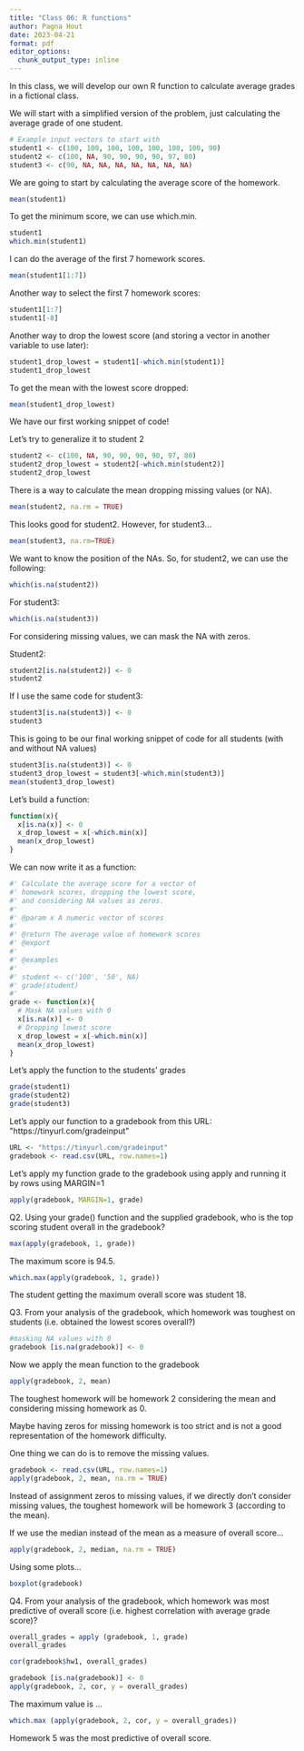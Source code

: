 ```yaml
---
title: "Class 06: R functions"
author: Pagna Hout
date: 2023-04-21
format: pdf
editor_options: 
  chunk_output_type: inline
---
```


In this class, we will develop our own R function to calculate average grades in a fictional class.

We will start with a simplified version of the problem, just calculating the average grade of one student.

```r
# Example input vectors to start with
student1 <- c(100, 100, 100, 100, 100, 100, 100, 90)
student2 <- c(100, NA, 90, 90, 90, 90, 97, 80)
student3 <- c(90, NA, NA, NA, NA, NA, NA, NA)

```

We are going to start by calculating the average score of the homework.

```r
mean(student1)
```

To get the minimum score, we can use which.min.

```r
student1
which.min(student1)
```

I can do the average of the first 7 homework scores.

```r
mean(student1[1:7])
```

Another way to select the first 7 homework scores:

```r
student1[1:7]
student1[-8]
```

Another way to drop the lowest score (and storing a vector in another variable to use later):

```r
student1_drop_lowest = student1[-which.min(student1)]
student1_drop_lowest
```

To get the mean with the lowest score dropped:

```r
mean(student1_drop_lowest)
```

We have our first working snippet of code!

Let's try to generalize it to student 2

```r
student2 <- c(100, NA, 90, 90, 90, 90, 97, 80)
student2_drop_lowest = student2[-which.min(student2)]
student2_drop_lowest
```

There is a way to calculate the mean dropping missing values (or NA).

```r
mean(student2, na.rm = TRUE)
```

This looks good for student2. However, for student3...

```r
mean(student3, na.rm=TRUE)
```

We want to know the position of the NAs. So, for student2, we can use the following:

```r
which(is.na(student2))
```

For student3:

```r
which(is.na(student3))
```

For considering missing values, we can mask the NA with zeros.

Student2:

```r
student2[is.na(student2)] <- 0
student2
```

If I use the same code for student3:

```r
student3[is.na(student3)] <- 0
student3
```

This is going to be our final working snippet of code for all students (with and without NA values)

```r
student3[is.na(student3)] <- 0
student3_drop_lowest = student3[-which.min(student3)]
mean(student3_drop_lowest)
```

Let's build a function:

```r
function(x){
  x[is.na(x)] <- 0
  x_drop_lowest = x[-which.min(x)]
  mean(x_drop_lowest)
}
```

We can now write it as a function:

```r
#' Calculate the average score for a vector of 
#' homework scores, dropping the lowest score, 
#' and considering NA values as zeros.
#'
#' @param x A numeric vector of scores
#'
#' @return The average value of homework scores
#' @export
#'
#' @examples
#' 
#' student <- c('100', '50', NA)
#' grade(student)
#' 
grade <- function(x){
  # Mask NA values with 0
  x[is.na(x)] <- 0
  # Dropping lowest score
  x_drop_lowest = x[-which.min(x)]
  mean(x_drop_lowest)
}
```

Let's apply the function to the students' grades

```r
grade(student1)
grade(student2)
grade(student3)
```

Let's apply our function to a gradebook from this URL: \"https://tinyurl.com/gradeinput\"

```r
URL <- "https://tinyurl.com/gradeinput"
gradebook <- read.csv(URL, row.names=1)
```

Let's apply my function grade to the gradebook using apply and running it by rows using MARGIN=1

```r
apply(gradebook, MARGIN=1, grade)
```

Q2. Using your grade() function and the supplied gradebook, who is the top scoring student overall in the gradebook?

```r
max(apply(gradebook, 1, grade))
```

The maximum score is 94.5.

```r
which.max(apply(gradebook, 1, grade))
```

The student getting the maximum overall score was student 18.

Q3. From your analysis of the gradebook, which homework was toughest on students (i.e. obtained the lowest scores overall?)

```r
#masking NA values with 0
gradebook [is.na(gradebook)] <- 0
```

Now we apply the mean function to the gradebook

```r
apply(gradebook, 2, mean)
```

The toughest homework will be homework 2 considering the mean and considering missing homework as 0.

Maybe having zeros for missing homework is too strict and is not a good representation of the homework difficulty.

One thing we can do is to remove the missing values.

```r
gradebook <- read.csv(URL, row.names=1)
apply(gradebook, 2, mean, na.rm = TRUE)
```

Instead of assignment zeros to missing values, if we directly don't consider missing values, the toughest homework will be homework 3 (according to the mean).

If we use the median instead of the mean as a measure of overall score...

```r
apply(gradebook, 2, median, na.rm = TRUE)
```

Using some plots...

```r
boxplot(gradebook)
```

Q4. From your analysis of the gradebook, which homework was most predictive of overall score (i.e. highest correlation with average grade score)?

```r
overall_grades = apply (gradebook, 1, grade)
overall_grades
```

```r
cor(gradebook$hw1, overall_grades)
```

```r
gradebook [is.na(gradebook)] <- 0
apply(gradebook, 2, cor, y = overall_grades)
```

The maximum value is ...

```r
which.max (apply(gradebook, 2, cor, y = overall_grades))
```

Homework 5 was the most predictive of overall score.
